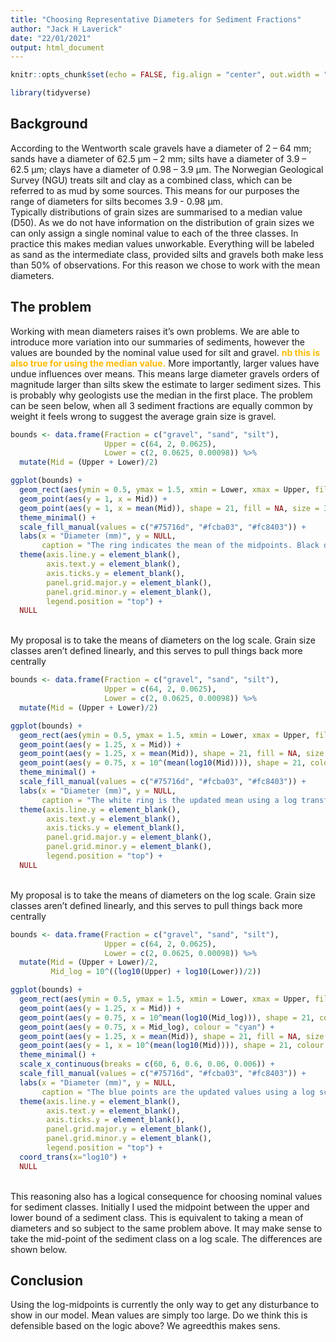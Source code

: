 ```yaml
---
title: "Choosing Representative Diameters for Sediment Fractions"
author: "Jack H Laverick"
date: "22/01/2021"
output: html_document
---
```


<style>
.title, .author, .date {text-align: center;}
</style>


```r
knitr::opts_chunk$set(echo = FALSE, fig.align = "center", out.width = "100%", fig.asp = .3)

library(tidyverse)
```

## Background

According to the Wentworth scale gravels have a diameter of 2 – 64 mm; sands have a diameter of 62.5 μm – 2 mm;	silts have a diameter of 3.9 – 62.5 μm; clays have a diameter of 0.98 – 3.9 μm. The Norwegian Geological Survey (NGU) treats silt and clay as a combined class, which can be referred to as mud by some sources. This means for our purposes the range of diameters for silts becomes 3.9 - 0.98 μm.
<br>
Typically distributions of grain sizes are summarised to a median value (D50). As we do not have information on the distribution of grain sizes we can only assign a single nominal value to each of the three classes. In practice this makes median values unworkable. Everything will be labeled as sand as the intermediate class, provided silts and gravels both make less than 50% of observations. For this reason we chose to work with the mean diameters.
<br>

## The problem

Working with mean diameters raises it's own problems. We are able to introduce more variation into our summaries of sediments, however the values are bounded by the nominal value used for silt and gravel. <span style="color: #fcba03; font-weight: bold;"> nb this is also true for using the median value.</span> More importantly, larger values have undue influences over means. This means large diameter gravels orders of magnitude larger than silts skew the estimate to larger sediment sizes. This is probably why geologists use the median in the first place. The problem can be seen below, when all 3 sediment fractions are equally common by weight it feels wrong to suggest the average grain size is gravel.

```r

bounds <- data.frame(Fraction = c("gravel", "sand", "silt"), 
                     Upper = c(64, 2, 0.0625),
                     Lower = c(2, 0.0625, 0.00098)) %>% 
  mutate(Mid = (Upper + Lower)/2)

ggplot(bounds) +
  geom_rect(aes(ymin = 0.5, ymax = 1.5, xmin = Lower, xmax = Upper, fill = Fraction)) +
  geom_point(aes(y = 1, x = Mid)) +
  geom_point(aes(y = 1, x = mean(Mid)), shape = 21, fill = NA, size = 3, stroke = 2) +
  theme_minimal() +
  scale_fill_manual(values = c("#75716d", "#fcba03", "#fc8403")) +
  labs(x = "Diameter (mm)", y = NULL,
       caption = "The ring indicates the mean of the midpoints. Black dots are the midpoints") +
  theme(axis.line.y = element_blank(),
        axis.text.y = element_blank(),
        axis.ticks.y = element_blank(), 
        panel.grid.major.y = element_blank(),
        panel.grid.minor.y = element_blank(),
        legend.position = "top") +
  NULL

```

<br>
My proposal is to take the means of diameters on the log scale. Grain size classes aren't defined linearly, and this serves to pull things back more centrally

```r
bounds <- data.frame(Fraction = c("gravel", "sand", "silt"), 
                     Upper = c(64, 2, 0.0625),
                     Lower = c(2, 0.0625, 0.00098)) %>% 
  mutate(Mid = (Upper + Lower)/2)

ggplot(bounds) +
  geom_rect(aes(ymin = 0.5, ymax = 1.5, xmin = Lower, xmax = Upper, fill = Fraction)) +
  geom_point(aes(y = 1.25, x = Mid)) +
  geom_point(aes(y = 1.25, x = mean(Mid)), shape = 21, fill = NA, size = 3, stroke = 2) +
  geom_point(aes(y = 0.75, x = 10^(mean(log10(Mid)))), shape = 21, colour = "white", fill = NA, size = 3, stroke = 2) +
  theme_minimal() +
  scale_fill_manual(values = c("#75716d", "#fcba03", "#fc8403")) +
  labs(x = "Diameter (mm)", y = NULL,
       caption = "The white ring is the updated mean using a log transformation on the midpoints") +
  theme(axis.line.y = element_blank(),
        axis.text.y = element_blank(),
        axis.ticks.y = element_blank(), 
        panel.grid.major.y = element_blank(),
        panel.grid.minor.y = element_blank(),
        legend.position = "top") +
  NULL
```

<br>
My proposal is to take the means of diameters on the log scale. Grain size classes aren't defined linearly, and this serves to pull things back more centrally

```r
bounds <- data.frame(Fraction = c("gravel", "sand", "silt"), 
                     Upper = c(64, 2, 0.0625),
                     Lower = c(2, 0.0625, 0.00098)) %>% 
  mutate(Mid = (Upper + Lower)/2,
         Mid_log = 10^((log10(Upper) + log10(Lower))/2))

ggplot(bounds) +
  geom_rect(aes(ymin = 0.5, ymax = 1.5, xmin = Lower, xmax = Upper, fill = Fraction)) +
  geom_point(aes(y = 1.25, x = Mid)) +
  geom_point(aes(y = 0.75, x = 10^mean(log10(Mid_log))), shape = 21, colour = "steelblue4", fill = NA, size = 3, stroke = 2) +
  geom_point(aes(y = 0.75, x = Mid_log), colour = "cyan") +
  geom_point(aes(y = 1.25, x = mean(Mid)), shape = 21, fill = NA, size = 3, stroke = 2) +
  geom_point(aes(y = 1, x = 10^(mean(log10(Mid)))), shape = 21, colour = "white", fill = NA, size = 3, stroke = 2) +
  theme_minimal() +
  scale_x_continuous(breaks = c(60, 6, 0.6, 0.06, 0.006)) +
  scale_fill_manual(values = c("#75716d", "#fcba03", "#fc8403")) +
  labs(x = "Diameter (mm)", y = NULL,
       caption = "The blue points are the updated values using a log scale") +
  theme(axis.line.y = element_blank(),
        axis.text.y = element_blank(),
        axis.ticks.y = element_blank(), 
        panel.grid.major.y = element_blank(),
        panel.grid.minor.y = element_blank(),
        legend.position = "top") +
  coord_trans(x="log10") +
  NULL
```

<br>
This reasoning also has a logical consequence for choosing nominal values for sediment classes. Initially I used the midpoint between the upper and lower bound of a sediment class. This is equivalent to taking a mean of diameters and so subject to the same problem above. It may make sense to take the mid-point of the sediment class on a log scale. The differences are shown below.

## Conclusion

Using the log-midpoints is currently the only way to get any disturbance to show in our model. Mean values are simply too large.
Do we think this is defensible based on the logic above? We agreedthis makes sens.